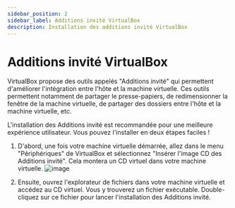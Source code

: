 ```yaml
---
sidebar_position: 2
sidebar_label: Additions invité VirtualBox
description: Installation des additions invité VirtualBox
---
```


# Additions invité VirtualBox

VirtualBox propose des outils appelés "Additions invité" qui permettent
d'améliorer l'intégration entre l'hôte et la machine virtuelle. Ces outils
permettent notamment de partager le presse-papiers, de redimensionner la
fenêtre de la machine virtuelle, de partager des dossiers entre l'hôte et la
machine virtuelle, etc.

L'installation des Additions invité est recommandée pour une meilleure
expérience utilisateur. Vous pouvez l'installer en deux étapes faciles !

1. D'abord, une fois votre machine virtuelle démarrée, allez dans le menu
"Périphériques" de VirtualBox et sélectionnez "Insérer l'image CD des Additions
invité". Cela montera un CD virtuel dans votre machine virtuelle.
    ![image](/img/VirtualBox/Outil_Additions_invite-1.png)	

2. Ensuite, ouvrez l'explorateur de fichiers dans votre machine virtuelle et
accédez au CD virtuel. Vous y trouverez un fichier exécutable. Double-cliquez
sur ce fichier pour lancer l'installation des Additions invité.